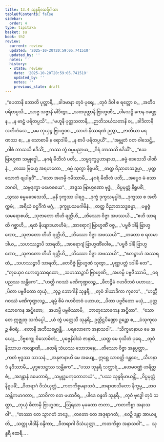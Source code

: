 ```yaml
---
title: 13.4 သုန္ဒရီထေရီဂါထာ
tableOfContents: false
sidebar:
  order: 4
type: tipitaka
basket: su
book: th2
review:
  current: review
  updated: '2025-10-20T20:59:05.741510'
  updated_by: ''
  notes: ''
  history:
  - state: review
    date: '2025-10-20T20:59:05.741510'
    updated_by: ''
    notes: ''
    previous_state: draft
---
```



<DynamicBreadcrumb />


<ReviewStatus review={frontmatter.review} showDetails={true} />

<HypothesisAnnotation frontmatter={frontmatter} />

<Division number="313" book="th2" e="ch" v="19" p="414">

<Paragraph number="394" type="verses" book="th2">
_“ပေတာနိ ဘောတိ ပုတ္တာနိ,_  
_ခါဒမာနာ တုဝံ ပုရေ;_  
_တုဝံ ဒိဝါ စ ရတ္တော စ,_  
_အတီဝ ပရိတပ္ပသိ._  

</Paragraph>

</Division>
<Division number="314" book="th2" e="ch" v="19" p="414">

<Paragraph number="395" type="verses" book="th2">
_သာဇ္ဇ သဗ္ဗာနိ ခါဒိတွာ,_  
_သတပုတ္တာနိ ဗြာဟ္မဏီ;_  
_ဝါသေဋ္ဌိ ကေန ဝဏ္ဏေန,_  
_န ဗာဠှံ ပရိတပ္ပသိ”._  

</Paragraph>

</Division>
<Division number="315" book="th2" e="ch" v="19" p="414">

<Paragraph number="396" type="verses" book="th2">
_“ဗဟူနိ ပုတ္တသတာနိ,_  
_ဉာတိသင်္ဃသတာနိ စ;_  
_ခါဒိတာနိ အတီတံသေ,_  
_မမ တုယှဉ္စ ဗြာဟ္မဏ._  

</Paragraph>

</Division>
<Division number="316" book="th2" e="ch" v="19" p="414">

<Paragraph number="397" type="verses" book="th2">
_သာဟံ နိဿရဏံ ဉတွာ,_  
_ဇာတိယာ မရဏဿ စ;_  
_န သောစာမိ န ရောဒါမိ,_  
_န စာပိ ပရိတပ္ပယိံ”._  

</Paragraph>

</Division>
<Division number="317" book="th2" e="ch" v="19" p="414">

<Paragraph number="398" type="verses" book="th2">
_“အဗ္ဘုတံ ဝတ ဝါသေဋ္ဌိ,_  
_ဝါစံ ဘာသသိ ဧဒိသိံ;_  
_ကဿ တွံ ဓမ္မမညာယ,_  
_ဂိရံ ဘာသသိ ဧဒိသိံ”._  

</Paragraph>

</Division>
<Division number="318" book="th2" e="ch" v="19" p="414">

<Paragraph number="399" type="verses" book="th2">
_“ဧသ ဗြာဟ္မဏ သမ္ဗုဒ္ဓေါ,_  
_နဂရံ မိထိလံ ပတိ;_  
_သဗ္ဗဒုက္ခပ္ပဟာနာယ,_  
_ဓမ္မံ ဒေသေသိ ပါဏိနံ._  

</Paragraph>

</Division>
<Division number="319" book="th2" e="ch" v="19" p="414">

<Paragraph number="400" type="verses" book="th2">
_တဿ ဗြဟ္မေ အရဟတော,_  
_ဓမ္မံ သုတွာ နိရူပဓိံ;_  
_တတ္ထ ဝိညာတသဒ္ဓမ္မာ,_  
_ပုတ္တသောကံ ဗျပါနုဒိံ”._  

</Paragraph>

</Division>
<Division number="320" book="th2" e="ch" v="19" p="414">

<Paragraph number="401" type="verses" book="th2">
_“သော အဟမ္ပိ ဂမိဿာမိ,_  
_နဂရံ မိထိလံ ပတိ;_  
_အပ္ပေဝ မံ သော ဘဂဝါ,_  
_သဗ္ဗဒုက္ခာ ပမောစယေ”._  

</Paragraph>

</Division>
<Division number="321" book="th2" e="ch" v="19" p="415">

<Paragraph number="402" type="verses" book="th2">
_အဒ္ဒသ ဗြာဟ္မဏော ဗုဒ္ဓံ,_  
_ဝိပ္ပမုတ္တံ နိရူပဓိံ;_  
_သွဿ ဓမ္မမဒေသေသိ,_  
_မုနိ ဒုက္ခဿ ပါရဂူ._  

</Paragraph>

</Division>
<Division number="322" book="th2" e="ch" v="19" p="415">

<Paragraph number="403" type="verses" book="th2">
_ဒုက္ခံ ဒုက္ခသမုပ္ပါဒံ,_  
_ဒုက္ခဿ စ အတိက္ကမံ;_  
_အရိယံ စဋ္ဌင်္ဂိကံ မဂ္ဂံ,_  
_ဒုက္ခူပသမဂါမိနံ._  

</Paragraph>

</Division>
<Division number="323" book="th2" e="ch" v="19" p="415">

<Paragraph number="404" type="verses" book="th2">
_တတ္ထ ဝိညာတသဒ္ဓမ္မော,_  
_ပဗ္ဗဇ္ဇံ သမရောစယိ;_  
_သုဇာတော တီဟိ ရတ္တီဟိ,_  
_တိဿော ဝိဇ္ဇာ အဖဿယိ._  

</Paragraph>

</Division>
<Division number="324" book="th2" e="ch" v="19" p="415">

<Paragraph number="405" type="verses" book="th2">
_“ဧဟိ သာရထိ ဂစ္ဆာဟိ,_  
_ရထံ နိယျာဒယာဟိမံ;_  
_အာရောဂျံ ဗြာဟ္မဏိံ ဝဇ္ဇ,_  
_‘ပဗ္ဗဇိ ဒါနိ ဗြာဟ္မဏော;_  
_သုဇာတော တီဟိ ရတ္တီဟိ,_  
_တိဿော ဝိဇ္ဇာ အဖဿယိ’”._  

</Paragraph>

</Division>
<Division number="325" book="th2" e="ch" v="19" p="415">

<Paragraph number="406" type="verses" book="th2">
_တတော စ ရထမာဒါယ,_  
_သဟဿဉ္စာပိ သာရထိ;_  
_အာရောဂျံ ဗြာဟ္မဏိံဝေါစ,_  
_“ပဗ္ဗဇိ ဒါနိ ဗြာဟ္မဏော;_  
_သုဇာတော တီဟိ ရတ္တီဟိ,_  
_တိဿော ဝိဇ္ဇာ အဖဿယိ”._  

</Paragraph>

</Division>
<Division number="326" book="th2" e="ch" v="19" p="415">

<Paragraph number="407" type="verses" book="th2">
_“ဧတဉ္စာဟံ အဿရထံ,_  
_သဟဿဉ္စာပိ သာရထိ;_  
_တေဝိဇ္ဇံ ဗြာဟ္မဏံ သုတွာ,_  
_ပုဏ္ဏပတ္တံ ဒဒါမိ တေ”._  

</Paragraph>

</Division>
<Division number="327" book="th2" e="ch" v="19" p="415">

<Paragraph number="408" type="verses" book="th2">
_“တုယှေဝ ဟောတွဿရထော,_  
_သဟဿဉ္စာပိ ဗြာဟ္မဏိ;_  
_အဟမ္ပိ ပဗ္ဗဇိဿာမိ,_  
_ဝရပညဿ သန္တိကေ”._  

</Paragraph>

</Division>
<Division number="328" book="th2" e="ch" v="19" p="415">

<Paragraph number="409" type="verses" book="th2">
_“ဟတ္ထီ ဂဝဿံ မဏိကုဏ္ဍလဉ္စ,_  
_ဖီတဉ္စိမံ ဂဟဝိဘဝံ ပဟာယ;_  
_ပိတာ ပဗ္ဗဇိတော တုယှံ,_  
_ဘုဉ္ဇ ဘောဂါနိ သုန္ဒရီ;_  
_တုဝံ ဒါယာဒိကာ ကုလေ”._  

</Paragraph>

</Division>
<Division number="329" book="th2" e="ch" v="19" p="415">

<Paragraph number="410" type="verses" book="th2">
_“ဟတ္ထီ ဂဝဿံ မဏိကုဏ္ဍလဉ္စ,_  
_ရမ္မံ စိမံ ဂဟဝိဘဝံ ပဟာယ;_  
_ပိတာ ပဗ္ဗဇိတော မယှံ,_  
_ပုတ္တသောကေန အဋ္ဋိတော;_  
_အဟမ္ပိ ပဗ္ဗဇိဿာမိ,_  
_ဘာတုသောကေန အဋ္ဋိတာ”._  

</Paragraph>

</Division>
<Division number="330" book="th2" e="ch" v="19" p="415">

<Paragraph number="411" type="verses" book="th2">
_“သော တေ ဣဇ္ဈတု သင်္ကပ္ပေါ,_  
_ယံ တွံ ပတ္ထေသိ သုန္ဒရီ;_  
ဥတ္တိဋ္ဌပိဏ္ဍော ဥဉ္ဆော စ,_  
_ပံသုကူလဉ္စ စီဝရံ;_  
_ဧတာနိ အဘိသမ္ဘောန္တီ,_  
_ပရလောကေ အနာသဝါ”._  

</Paragraph>

</Division>
<Division number="331" book="th2" e="ch" v="19" p="416">

<Paragraph number="412" type="verses" book="th2">
_“သိက္ခမာနာယ မေ အယျေ,_  
_ဒိဗ္ဗစက္ခု ဝိသောဓိတံ;_  
_ပုဗ္ဗေနိဝါသံ ဇာနာမိ,_  
_ယတ္ထ မေ ဝုသိတံ ပုရေ._  

</Paragraph>

</Division>
<Division number="332" book="th2" e="ch" v="19" p="416">

<Paragraph number="413" type="verses" book="th2">
_တုဝံ နိဿာယ ကလျာဏိ,_  
_ထေရိ သံဃဿ သောဘနေ;_  
_တိဿော ဝိဇ္ဇာ အနုပ္ပတ္တာ,_  
_ကတံ ဗုဒ္ဓဿ သာသနံ._  

</Paragraph>

</Division>
<Division number="333" book="th2" e="ch" v="19" p="416">

<Paragraph number="414" type="verses" book="th2">
_အနုဇာနာဟိ မေ အယျေ,_  
ဣစ္ဆေ သာဝတ္ထိ ဂန္တဝေ;_  
_သီဟနာဒံ နဒိဿာမိ,_  
_ဗုဒ္ဓသေဋ္ဌဿ သန္တိကေ”._  

</Paragraph>

</Division>
<Division number="334" book="th2" e="ch" v="19" p="416">

<Paragraph number="415" type="verses" book="th2">
_“ပဿ သုန္ဒရိ သတ္ထာရံ,_  
_ဟေမဝဏ္ဏံ ဟရိတ္တစံ;_  
_အဒန္တာနံ ဒမေတာရံ,_  
_သမ္ဗုဒ္ဓမကုတောဘယံ”._  

</Paragraph>

</Division>
<Division number="335" book="th2" e="ch" v="19" p="416">

<Paragraph number="416" type="verses" book="th2">
_“ပဿ သုန္ဒရိမာယန္တိံ,_  
_ဝိပ္ပမုတ္တံ နိရူပဓိံ;_  
_ဝီတရာဂံ ဝိသံယုတ္တံ,_  
_ကတကိစ္စမနာသဝံ._  

</Paragraph>

</Division>
<Division number="336" book="th2" e="ch" v="19" p="416">

<Paragraph number="417" type="verses" book="th2">
_ဗာရာဏသိတော နိက္ခမ္မ,_  
_တဝ သန္တိကမာဂတာ;_  
_သာဝိကာ တေ မဟာဝီရ,_  
_ပါဒေ ဝန္ဒတိ သုန္ဒရီ._  

</Paragraph>

</Division>
<Division number="337" book="th2" e="ch" v="19" p="416">

<Paragraph number="418" type="verses" book="th2">
_တုဝံ ဗုဒ္ဓေါ တုဝံ သတ္ထာ,_  
_တုယှံ ဓီတာမှိ ဗြာဟ္မဏ;_  
_ဩရသာ မုခတော ဇာတာ,_  
_ကတကိစ္စာ အနာသဝါ”._  

</Paragraph>

</Division>
<Division number="338" book="th2" e="ch" v="19" p="416">

<Paragraph number="419" type="verses" book="th2">
_“တဿာ တေ သွာဂတံ ဘဒ္ဒေ,_  
_တတော တေ အဒုရာဂတံ;_  
_ဧဝဉှိ ဒန္တာ အာယန္တိ,_  
_သတ္ထု ပါဒါနိ ဝန္ဒိကာ;_  
_ဝီတရာဂါ ဝိသံယုတ္တာ,_  
_ကတကိစ္စာ အနာသဝါ”._  


</Paragraph>
</Division>

<Paragraph number="420" type="center" book="th2">
…  သုန္ဒရီ ထေရီ… .
</Paragraph>